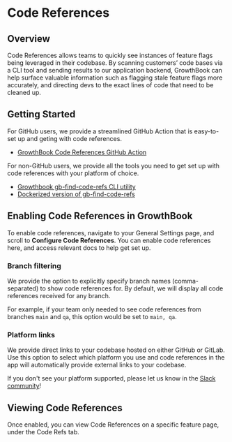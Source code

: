 # Code References

## Overview

Code References allows teams to quickly see instances of feature flags being leveraged in their codebase. By scanning customers’ code bases via a CLI tool and sending results to our application backend, GrowthBook can help surface valuable information such as flagging stale feature flags more accurately, and directing devs to the exact lines of code that need to be cleaned up.

## Getting Started

For GitHub users, we provide a streamlined GitHub Action that is easy-to-set up and geting with code references.

- [GrowthBook Code References GitHub Action](https://github.com/marketplace/actions/growthbook-code-references)

For non-GitHub users, we provide all the tools you need to get set up with code references with your platform of choice.

- [Growthbook gb-find-code-refs CLI utility](https://github.com/growthbook/gb-find-code-refs)
- [Dockerized version of gb-find-code-refs](https://hub.docker.com/r/growthbook/gb-find-code-refs)

## Enabling Code References in GrowthBook

To enable code references, navigate to your General Settings page, and scroll to **Configure Code References**. You can enable code references here, and access relevant docs to help get set up.

### Branch filtering

We provide the option to explicitly specify branch names (comma-separated) to show code references for. By default, we will display all code references received for any branch.

For example, if your team only needed to see code references from branches `main` and `qa`, this option would be set to `main, qa`.

### Platform links

We provide direct links to your codebase hosted on either GitHub or GitLab. Use this option to select which platform you use and code references in the app will automatically provide external links to your codebase.

If you don't see your platform supported, please let us know in the [Slack community](https://slack.growthbook.io?ref=contributing)!

## Viewing Code References

Once enabled, you can view Code References on a specific feature page, under the Code Refs tab.

